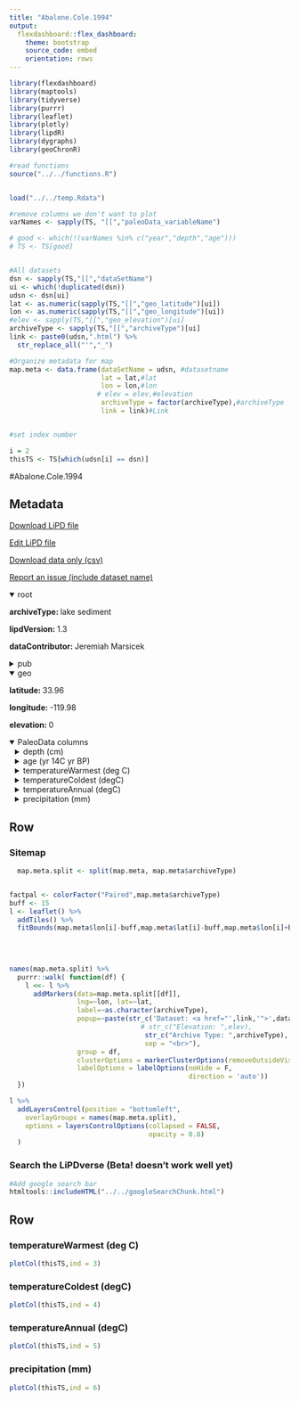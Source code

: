 ```yaml
---
title: "Abalone.Cole.1994"
output: 
  flexdashboard::flex_dashboard:
    theme: bootstrap
    source_code: embed
    orientation: rows
---
```


```r
library(flexdashboard)
library(maptools)
library(tidyverse)
library(purrr)
library(leaflet)
library(plotly)
library(lipdR)
library(dygraphs)
library(geoChronR)

#read functions
source("../../functions.R")


load("../../temp.Rdata")

#remove columns we don't want to plot
varNames <- sapply(TS, "[[","paleoData_variableName")

# good <- which(!(varNames %in% c("year","depth","age")))
# TS <- TS[good]


#All datasets
dsn <- sapply(TS,"[[","dataSetName")
ui <- which(!duplicated(dsn))
udsn <- dsn[ui]
lat <- as.numeric(sapply(TS,"[[","geo_latitude")[ui])
lon <- as.numeric(sapply(TS,"[[","geo_longitude")[ui])
#elev <- sapply(TS,"[[","geo_elevation")[ui]
archiveType <- sapply(TS,"[[","archiveType")[ui]
link <- paste0(udsn,".html") %>% 
  str_replace_all("'","_")

#Organize metadata for map
map.meta <- data.frame(dataSetName = udsn, #datasetname
                       lat = lat,#lat
                       lon = lon,#lon
                      # elev = elev,#elevation
                       archiveType = factor(archiveType),#archiveType
                       link = link)#Link


#set index number

i = 2
thisTS <- TS[which(udsn[i] == dsn)]
```
#Abalone.Cole.1994

Metadata {.sidebar}
-------------------------------------
[Download LiPD file](Abalone.Cole.1994.lpd)
            

[Edit LiPD file](http://lipd.net/playground?source=http://lipdverse.org/wNAm0_1_0/Abalone.Cole.1994.lpd)
            

[Download data only (csv)](Abalone.Cole.1994.csv)
            

[Report an issue (include dataset name)](https://github.com/nickmckay/LiPDverse/issues)

<details open style="margin-left: 0px">
<summary>root</summary>
<p style="margin-left: 0px"><strong>archiveType: </strong>lake sediment
<p style="margin-left: 0px"><strong>lipdVersion: </strong>1.3
<p style="margin-left: 0px"><strong>dataContributor: </strong>Jeremiah Marsicek
</details>
<details>
<summary>pub</summary>
<details style="margin-left: 10px">
<summary>pub1</summary>
<p style="margin-left: 10px"><strong>journal: </strong>Canadian Journal of Botany
<p style="margin-left: 10px"><strong>volume: </strong>59
<p style="margin-left: 10px"><strong>pages: </strong>707-710
<p style="margin-left: 10px"><strong>pubYear: </strong>NA
<p style="margin-left: 10px"><strong>title: </strong>A 12 000 year palynological record of temperature and precipitation trends in southwestern British Columbia
</details>
</details>
<details open style="margin-left: 0px">
<summary>geo</summary>
<p style="margin-left: 0px"><strong>latitude: </strong>33.96
<p style="margin-left: 0px"><strong>longitude: </strong>-119.98
<p style="margin-left: 0px"><strong>elevation: </strong>0
</details>
<details open>
<summary>PaleoData columns</summary>
<details style="margin-left: 10px">
<summary>depth (cm)</summary>
<p style="margin-left: 10px"><strong>TSid: </strong>M2Lj0pybo4zP
<p style="margin-left: 10px"><strong>variableName: </strong>depth
<p style="margin-left: 10px"><strong>units: </strong>cm
</details>
<details style="margin-left: 10px">
<summary>age (yr 14C yr BP)</summary>
<p style="margin-left: 10px"><strong>TSid: </strong>M2Lrrjfkw95P
<p style="margin-left: 10px"><strong>variableName: </strong>age
<p style="margin-left: 10px"><strong>units: </strong>yr 14C yr BP
</details>
<details style="margin-left: 10px">
<summary>temperatureWarmest (deg C)</summary>
<p style="margin-left: 10px"><strong>TSid: </strong>M2Lupm3c8kbP
<p style="margin-left: 10px"><strong>variableName: </strong>temperatureWarmest
<p style="margin-left: 10px"><strong>units: </strong>deg C
<details>
<summary>interpretation</summary>
<details style="margin-left: 20px">
<summary>1</summary>
<p style="margin-left: 20px"><strong>interpDirection: </strong>positive
<p style="margin-left: 20px"><strong>scope: </strong>climate
<p style="margin-left: 20px"><strong>season: </strong>warmest month
<p style="margin-left: 20px"><strong>seasonality: </strong>warmest month
<p style="margin-left: 20px"><strong>variable: </strong>T
<p style="margin-left: 20px"><strong>variableDetail: </strong>air@surface
</details>
</details>
</details>
<details style="margin-left: 10px">
<summary>temperatureColdest (degC)</summary>
<p style="margin-left: 10px"><strong>TSid: </strong>M2Luu75cnkxP
<p style="margin-left: 10px"><strong>variableName: </strong>temperatureColdest
<p style="margin-left: 10px"><strong>units: </strong>degC
<details>
<summary>interpretation</summary>
<details style="margin-left: 20px">
<summary>1</summary>
<p style="margin-left: 20px"><strong>direction: </strong>positive
<p style="margin-left: 20px"><strong>interpDirection: </strong>positive
<p style="margin-left: 20px"><strong>scope: </strong>climate
<p style="margin-left: 20px"><strong>season: </strong>coldest month
<p style="margin-left: 20px"><strong>seasonality: </strong>coldest month
<p style="margin-left: 20px"><strong>variable: </strong>T
<p style="margin-left: 20px"><strong>variableDetail: </strong>air@surface
</details>
</details>
</details>
<details style="margin-left: 10px">
<summary>temperatureAnnual (degC)</summary>
<p style="margin-left: 10px"><strong>TSid: </strong>M2Lhfelk1bfP
<p style="margin-left: 10px"><strong>variableName: </strong>temperatureAnnual
<p style="margin-left: 10px"><strong>units: </strong>degC
<p style="margin-left: 10px"><strong>useInGlobalTemperatureAnalysis: </strong>TRUE
<details>
<summary>interpretation</summary>
<details style="margin-left: 20px">
<summary>1</summary>
<p style="margin-left: 20px"><strong>direction: </strong>positive
<p style="margin-left: 20px"><strong>interpDirection: </strong>positive
<p style="margin-left: 20px"><strong>scope: </strong>climate
<p style="margin-left: 20px"><strong>season: </strong>annual
<p style="margin-left: 20px"><strong>seasonality: </strong>annual
<p style="margin-left: 20px"><strong>variable: </strong>T
<p style="margin-left: 20px"><strong>variableDetail: </strong>air@surface
</details>
</details>
</details>
<details style="margin-left: 10px">
<summary>precipitation (mm)</summary>
<p style="margin-left: 10px"><strong>TSid: </strong>M2Leedqkm0xP
<p style="margin-left: 10px"><strong>variableName: </strong>precipitation
<p style="margin-left: 10px"><strong>units: </strong>mm
<details>
<summary>interpretation</summary>
<details style="margin-left: 20px">
<summary>1</summary>
<p style="margin-left: 20px"><strong>direction: </strong>positive
<p style="margin-left: 20px"><strong>interpDirection: </strong>positive
<p style="margin-left: 20px"><strong>scope: </strong>climate
<p style="margin-left: 20px"><strong>season: </strong>annual
<p style="margin-left: 20px"><strong>seasonality: </strong>annual
<p style="margin-left: 20px"><strong>variable: </strong>P
<p style="margin-left: 20px"><strong>variableDetail: </strong>@surface
</details>
</details>
</details>

Row {.tabset .tabset-fade}
-----------------------------------------------------------------------

### Sitemap

```r
  map.meta.split <- split(map.meta, map.meta$archiveType)


factpal <- colorFactor("Paired",map.meta$archiveType)
buff <- 15
l <- leaflet() %>% 
  addTiles() %>% 
  fitBounds(map.meta$lon[i]-buff,map.meta$lat[i]-buff,map.meta$lon[i]+buff,map.meta$lat[i]+buff)
  

  
  
names(map.meta.split) %>%
  purrr::walk( function(df) {
    l <<- l %>%
      addMarkers(data=map.meta.split[[df]],
                 lng=~lon, lat=~lat,
                 label=~as.character(archiveType),
                 popup=~paste(str_c('Dataset: <a href="',link,'">',dataSetName,'</a>'),
                                 # str_c("Elevation: ",elev),
                                  str_c("Archive Type: ",archiveType),
                                  sep = "<br>"),
                 group = df,
                 clusterOptions = markerClusterOptions(removeOutsideVisibleBounds = F),
                 labelOptions = labelOptions(noHide = F,
                                             direction = 'auto'))
  })

l %>%
  addLayersControl(position = "bottomleft",
    overlayGroups = names(map.meta.split),
    options = layersControlOptions(collapsed = FALSE,
                                   opacity = 0.8)
  )
```

### Search the LiPDverse (Beta! doesn't work well yet)
```r
#Add google search bar
htmltools::includeHTML("../../googleSearchChunk.html")
```


Row {.tabset .tabset-fade}
-----------------------------------------------------------------------

### temperatureWarmest (deg C)
```r
plotCol(thisTS,ind = 3)
```

### temperatureColdest (degC)
```r
plotCol(thisTS,ind = 4)
```

### temperatureAnnual (degC)
```r
plotCol(thisTS,ind = 5)
```

### precipitation (mm)
```r
plotCol(thisTS,ind = 6)
```

